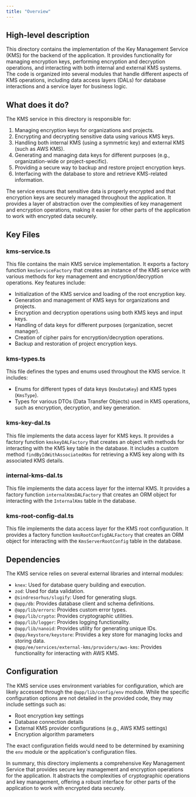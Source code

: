 ```yaml
---
title: "Overview"
---
```


## High-level description
This directory contains the implementation of the Key Management Service (KMS) for the backend of the application. It provides functionality for managing encryption keys, performing encryption and decryption operations, and interacting with both internal and external KMS systems. The code is organized into several modules that handle different aspects of KMS operations, including data access layers (DALs) for database interactions and a service layer for business logic.

## What does it do?
The KMS service in this directory is responsible for:

1. Managing encryption keys for organizations and projects.
2. Encrypting and decrypting sensitive data using various KMS keys.
3. Handling both internal KMS (using a symmetric key) and external KMS (such as AWS KMS).
4. Generating and managing data keys for different purposes (e.g., organization-wide or project-specific).
5. Providing a secure way to backup and restore project encryption keys.
6. Interfacing with the database to store and retrieve KMS-related information.

The service ensures that sensitive data is properly encrypted and that encryption keys are securely managed throughout the application. It provides a layer of abstraction over the complexities of key management and encryption operations, making it easier for other parts of the application to work with encrypted data securely.

## Key Files

### kms-service.ts
This file contains the main KMS service implementation. It exports a factory function `kmsServiceFactory` that creates an instance of the KMS service with various methods for key management and encryption/decryption operations. Key features include:

- Initialization of the KMS service and loading of the root encryption key.
- Generation and management of KMS keys for organizations and projects.
- Encryption and decryption operations using both KMS keys and input keys.
- Handling of data keys for different purposes (organization, secret manager).
- Creation of cipher pairs for encryption/decryption operations.
- Backup and restoration of project encryption keys.

### kms-types.ts
This file defines the types and enums used throughout the KMS service. It includes:

- Enums for different types of data keys (`KmsDataKey`) and KMS types (`KmsType`).
- Types for various DTOs (Data Transfer Objects) used in KMS operations, such as encryption, decryption, and key generation.

### kms-key-dal.ts
This file implements the data access layer for KMS keys. It provides a factory function `kmskeyDALFactory` that creates an object with methods for interacting with the KMS key table in the database. It includes a custom method `findByIdWithAssociatedKms` for retrieving a KMS key along with its associated KMS details.

### internal-kms-dal.ts
This file implements the data access layer for the internal KMS. It provides a factory function `internalKmsDALFactory` that creates an ORM object for interacting with the `InternalKms` table in the database.

### kms-root-config-dal.ts
This file implements the data access layer for the KMS root configuration. It provides a factory function `kmsRootConfigDALFactory` that creates an ORM object for interacting with the `KmsServerRootConfig` table in the database.

## Dependencies
The KMS service relies on several external libraries and internal modules:

- `knex`: Used for database query building and execution.
- `zod`: Used for data validation.
- `@sindresorhus/slugify`: Used for generating slugs.
- `@app/db`: Provides database client and schema definitions.
- `@app/lib/errors`: Provides custom error types.
- `@app/lib/crypto`: Provides cryptographic utilities.
- `@app/lib/logger`: Provides logging functionality.
- `@app/lib/nanoid`: Provides utility for generating unique IDs.
- `@app/keystore/keystore`: Provides a key store for managing locks and storing data.
- `@app/ee/services/external-kms/providers/aws-kms`: Provides functionality for interacting with AWS KMS.

## Configuration
The KMS service uses environment variables for configuration, which are likely accessed through the `@app/lib/config/env` module. While the specific configuration options are not detailed in the provided code, they may include settings such as:

- Root encryption key settings
- Database connection details
- External KMS provider configurations (e.g., AWS KMS settings)
- Encryption algorithm parameters

The exact configuration fields would need to be determined by examining the `env` module or the application's configuration files.

In summary, this directory implements a comprehensive Key Management Service that provides secure key management and encryption operations for the application. It abstracts the complexities of cryptographic operations and key management, offering a robust interface for other parts of the application to work with encrypted data securely.